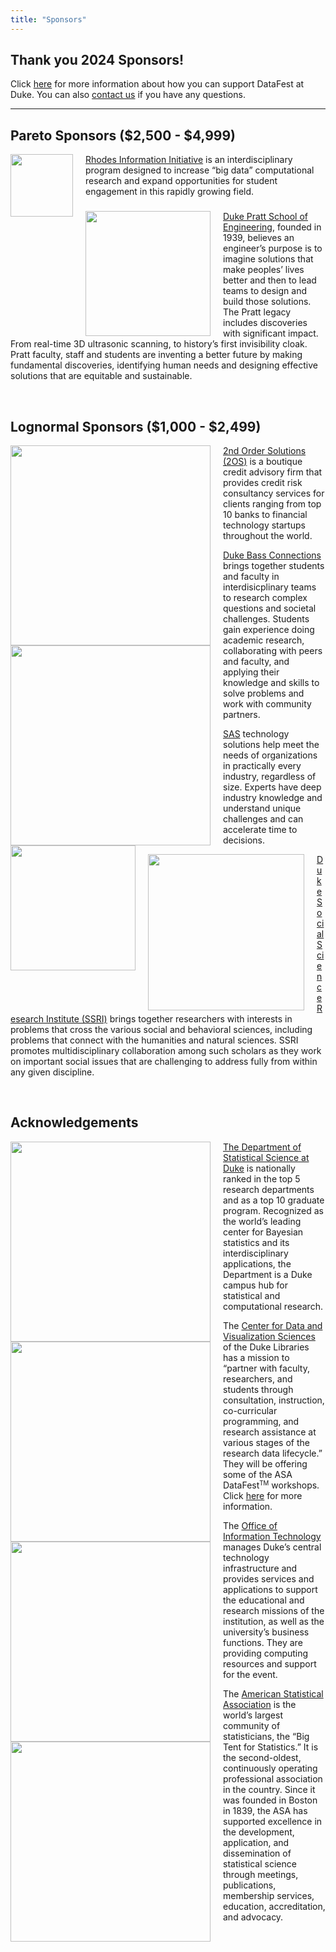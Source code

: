```yaml
---
title: "Sponsors"
---
```


## Thank you 2024 Sponsors!

Click [here](/sponsorship.html) for more information about how you can support DataFest at Duke. You can also [contact us](mailto:alexander.fisher@duke.edu) if you have any questions.

------------------------------------------------------------------------

## Pareto Sponsors (\$2,500 - \$4,999)

![](/logos/iid-cropped.png){style="width:100px;float: left;padding-right:20px"}

[Rhodes Information Initiative](https://bigdata.duke.edu/) is an interdisciplinary program designed to increase "big data" computational research and expand opportunities for student engagement in this rapidly growing field.

### 

![](/logos/duke-pratt-logo-2.png){style="width:200px;float: left;padding-right:20px"}

[Duke Pratt School of Engineering](https://pratt.duke.edu/), founded in 1939, believes an engineer's purpose is to imagine solutions that make peoples' lives better and then to lead teams to design and build those solutions. The Pratt legacy includes discoveries with significant impact. From real-time 3D ultrasonic scanning, to history's first invisibility cloak. Pratt faculty, staff and students are inventing a better future by making fundamental discoveries, identifying human needs and designing effective solutions that are equitable and sustainable.

<br>

## Lognormal Sponsors (\$1,000 - \$2,499) 

![](/logos/secondorder.png){style="float: left;padding-right:20px" width="320"}

[2nd Order Solutions (2OS)](https://2os.com/) is a boutique credit advisory firm that provides credit risk consultancy services for clients ranging from top 10 banks to financial technology startups throughout the world.

![](logos/duke-bass-connections.png){style="float: left;padding-right:20px" width="320"}

[Duke Bass Connections](https://bassconnections.duke.edu/about) brings together students and faculty in interdisicplinary teams to research complex questions and societal challenges. Students gain experience doing academic research, collaborating with peers and faculty, and applying their knowledge and skills to solve problems and work with community partners.

![](/logos/sas-logo.png){style="float: left;padding-right:20px" width="200"}

[SAS](https://www.sas.com/) technology solutions help meet the needs of organizations in practically every industry, regardless of size. Experts have deep industry knowledge and understand unique challenges and can accelerate time to decisions.

![](/logos/ssri.png){style="float: left;padding-right:20px" width="250"}

[Duke Social Science Research Institute (SSRI)](https://ssri.duke.edu/) brings together researchers with interests in problems that cross the various social and behavioral sciences, including problems that connect with the humanities and natural sciences. SSRI promotes multidisciplinary collaboration among such scholars as they work on important social issues that are challenging to address fully from within any given discipline.

<!-- <img style="width:320px;float: left;padding-right:20px" src="/logos/duke-cs.png"> -->

<!-- [The Department of Computer Science at Duke](https://www.cs.duke.edu/) is an internationally recognized leader in research and education. Undergraduates take classes with renowned faculty, engage in cutting-edge research, and build a strong foundation for future study or work in a wide variety of fields. One of the many hallmarks of Duke Computer Science's success has been fruitful collaborations among different groups within the department, with research groups in other departments at Duke, with other institutes, and with industry. -->

<!-- [Duke Center for Computational Thinking](https://computationalthinking.duke.edu/) works with partner programs and organizations across Duke to deliver learning opportunities that align with our vision of preparing all Duke students -- regardless of field of study -- for the digital twenty-first century. -->

<br>

## Acknowledgements

![](/logos/stat-sci-updated.png){style="width:320px;float: left;padding-right:20px"}

[The Department of Statistical Science at Duke](http://stat.duke.edu/) is nationally ranked in the top 5 research departments and as a top 10 graduate program. Recognized as the world's leading center for Bayesian statistics and its interdisciplinary applications, the Department is a Duke campus hub for statistical and computational research.

<img src="/logos/duke-libraries.png" style="width:320px;float: left;padding-right:20px"/>

The [Center for Data and Visualization Sciences](https://library.duke.edu/data/data-visualization) of the Duke Libraries has a mission to "partner with faculty, researchers, and students through consultation, instruction, co-curricular programming, and research assistance at various stages of the research data lifecycle." They will be offering some of the ASA DataFest<small><sup>TM</sup></small> workshops. Click [here](/workshops) for more information.

<img src="/logos/duke-oit.png" style="width:320px;float: left;padding-right:20px"/>

The [Office of Information Technology](https://oit.duke.edu/) manages Duke’s central technology infrastructure and provides services and applications to support the educational and research missions of the institution, as well as the university's business functions. They are providing computing resources and support for the event.

<img src="/logos/asa.jpg" style="width:320px;float: left;padding-right:20px"/>

The [American Statistical Association](http://amstat.org/) is the world's largest community of statisticians, the "Big Tent for Statistics." It is the second-oldest, continuously operating professional association in the country. Since it was founded in Boston in 1839, the ASA has supported excellence in the development, application, and dissemination of statistical science through meetings, publications, membership services, education, accreditation, and advocacy.
